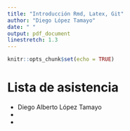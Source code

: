 ```yaml
---
title: "Introducción Rmd, Latex, Git"
author: "Diego López Tamayo"
date: " "
output: pdf_document
linestretch: 1.3
---
```


```r
knitr::opts_chunk$set(echo = TRUE)
```

# Lista de asistencia

- Diego Alberto López Tamayo
-
-


